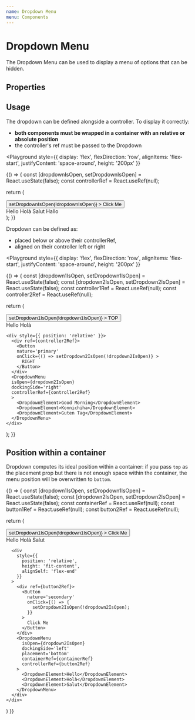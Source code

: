 ```yaml
---
name: Dropdown Menu
menu: Components
---
```



# Dropdown Menu

The Dropdown Menu can be used to display a menu of options that can be hidden.

## Properties

<Props of={DropdownMenu} />

## Usage

The dropdown can be defined alongside a controller. To display it correctly:

- **both components must be wrapped in a container with an relative or absolute position**
- the controller's ref must be passed to the Dropdown

<Playground
  style={{
    display: 'flex',
    flexDirection: 'row',
    alignItems: 'flex-start',
    justifyContent: 'space-around',
    height: '200px'
  }}
>
  {() => {
  const [dropdownIsOpen, setDropdownIsOpen] = React.useState(false);
    const controllerRef = React.useRef(null);

return (

<div style={{ position: 'relative' }}>
<div ref={controllerRef}>
<Button
nature='primary'
onClick={() => setDropdownIsOpen(!dropdownIsOpen)} >
Click Me
</Button>
</div>
<DropdownMenu
        isOpen={dropdownIsOpen}
        dockingSide='left'
        placement='bottom'
        controllerRef={controllerRef}
      >
<DropdownElement>Hello</DropdownElement>
<DropdownElement>Holà</DropdownElement>
<DropdownElement>Salut</DropdownElement>
<DropdownElement>Hallo</DropdownElement>
</DropdownMenu>
</div>
);
}}

</Playground>

Dropdown can be defined as:

- placed below or above their controllerRef,
- aligned on their controller left or right

<Playground
  style={{
    display: 'flex',
    flexDirection: 'row',
    alignItems: 'flex-start',
    justifyContent: 'space-around',
    height: '200px'
  }}
>
  {() => {
    const [dropdown1IsOpen, setDropdown1IsOpen] = React.useState(false);
    const [dropdown2IsOpen, setDropdown2IsOpen] = React.useState(false);
    const controller1Ref = React.useRef(null);
    const controller2Ref = React.useRef(null);

return (

  <div style={{display: 'flex', justifyContent: 'space-between', alignItems: 'center', width: "100%", height: "100%"}}>
    <div style={{ position: 'relative' }}>
      <div ref={controller1Ref}>
        <Button
        nature='primary'
        onClick={() => setDropdown1IsOpen(!dropdown1IsOpen)} >
          TOP
        </Button>
      </div>
      <DropdownMenu
      isOpen={dropdown1IsOpen}
      placement='top'
      controllerRef={controller1Ref}
      >
        <DropdownElement>Hello</DropdownElement>
        <DropdownElement>Holà</DropdownElement>
      </DropdownMenu>
    </div>

    <div style={{ position: 'relative' }}>
      <div ref={controller2Ref}>
        <Button
        nature='primary'
        onClick={() => setDropdown2IsOpen(!dropdown2IsOpen)} >
          RIGHT
        </Button>
      </div>
      <DropdownMenu
      isOpen={dropdown2IsOpen}
      dockingSide='right'
      controllerRef={controller2Ref}
      >
        <DropdownElement>Good Morning</DropdownElement>
        <DropdownElement>Konnichiha</DropdownElement>
        <DropdownElement>Guten Tag</DropdownElement>
      </DropdownMenu>
    </div>

  </div>
);
}}

</Playground>

## Position within a container

Dropdown computes its ideal position within a container:
if you pass `top` as the placement prop but there is not enough space within the container,
the menu position will be overwritten to `bottom`.

<Playground >
{() => {
  const [dropdown1IsOpen, setDropdown1IsOpen] = React.useState(false);
  const [dropdown2IsOpen, setDropdown2IsOpen] = React.useState(false);
  const containerRef = React.useRef(null);
  const button1Ref = React.useRef(null);
  const button2Ref = React.useRef(null);

return (

<div
ref={containerRef}
style={{
        height: '250px',
        display: 'flex',
        background: 'ghostwhite',
        justifyContent: 'space-between'
      }} >
<div style={{ position: 'relative', height: 'fit-content' }}>
<div ref={button1Ref}>
<Button
nature='primary'
onClick={() => setDropdown1IsOpen(!dropdown1IsOpen)} >
Click Me
</Button>
</div>
<DropdownMenu
          isOpen={dropdown1IsOpen}
          dockingSide='left'
          placement='top'
          containerRef={containerRef}
          controllerRef={button1Ref}
        >
          <DropdownElement>Hello</DropdownElement>
          <DropdownElement>Holà</DropdownElement>
          <DropdownElement>Salut</DropdownElement>
</DropdownMenu>
</div>

      <div
        style={{
          position: 'relative',
          height: 'fit-content',
          alignSelf: 'flex-end'
        }}
      >
        <div ref={button2Ref}>
          <Button
            nature='secondary'
            onClick={() => {
              setDropdown2IsOpen(!dropdown2IsOpen);
            }}
          >
            Click Me
          </Button>
        </div>
        <DropdownMenu
          isOpen={dropdown2IsOpen}
          dockingSide='left'
          placement='bottom'
          containerRef={containerRef}
          controllerRef={button2Ref}
        >
          <DropdownElement>Hello</DropdownElement>
          <DropdownElement>Holà</DropdownElement>
          <DropdownElement>Salut</DropdownElement>
        </DropdownMenu>
      </div>
    </div>

)
}}

</Playground>
